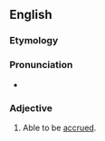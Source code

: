 ==English==

===Etymology===
{{suffix|accrue|able|lang=en}}

===Pronunciation===
* {{a|US}} {{IPA|/ə.ˈkɹu.ə.bəl/|lang=en}}

===Adjective===
{{en-adj}}
# Able to be [[accrued]].